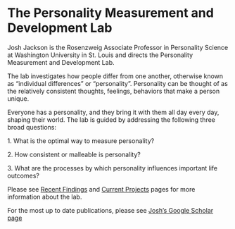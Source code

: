 # The Personality Measurement and Development Lab

Josh Jackson is the Rosenzweig Associate Professor in Personality Science at Washington University in St. Louis and directs the Personality Measurement and Development Lab.

The lab investigates how people differ from one another, otherwise known as "individual differences" or "personality". Personality can be thought of as the relatively consistent thoughts, feelings, behaviors that make a person unique.

Everyone has a personality, and they bring it with them all day every day, shaping their world. The lab is guided by addressing the following three broad questions:

1\. What is the optimal way to measure personality?

2\. How consistent or malleable is personality?

3\. What are the processes by which personality influences important life outcomes?

Please see  [Recent Findings](findings.qmd) and [Current Projects ](projects.qmd) pages for more information about the lab. 

For the most up to date publications, please see [Josh's Google Scholar page](https://scholar.google.com/citations?user=YdkoYF8AAAAJ&hl=en)


